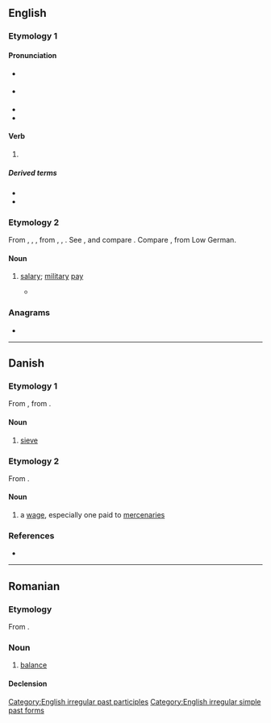 {{also|Sold|șold}}
==English==

===Etymology 1===

====Pronunciation====
* {{a|RP}} {{IPA|en|/ˈsəʊld/}}
* {{a|GenAm}} {{IPA|en|/ˈsoʊld/}}
* {{audio|en|en-us-sold.ogg|Audio (US)}}
* {{rhymes|en|əʊld|s=1}}

====Verb====
{{head|en|verb form}}

# {{en-past of|sell}}

=====Derived terms=====
* {{l|en|oversold}}
* {{l|en|undersold}}

===Etymology 2===
{{root|en|ine-pro|*solh₂-}}
From {{inh|en|enm|solde}}, {{m|enm|sould}}, {{m|enm|soud}}, from {{der|en|fro|solde}}, {{m|fro|soulde}}, {{m|fro|soude}}. See {{m|en|soldier}}, and compare {{m|en|sou}}. Compare {{cog|da|sold}}, from Low German.

====Noun====
{{en-noun|?}}

# {{lb|en|obsolete}} [[salary]]; [[military]] [[pay]]
#* {{RQ:Spenser Faerie Queene|2|9|passage=But were your will her '''sold''' to entertaine}}

{{Webster 1913}}

===Anagrams===
* {{anagrams|en|a=dlos|DLOs|LODs|LoDs|OSDL|Olds|dols|lods|olds}}

[[Category:English irregular past participles]]
[[Category:English irregular simple past forms]]

----

==Danish==

===Etymology 1===
From {{inh|da|non|sáld}}, from {{inh|da|gem-pro|*sēdlą||sieve}}.

====Noun====
{{da-noun|g=n|et|}}

# [[sieve]]

===Etymology 2===
From {{bor|da|gml|solt}}.

====Noun====
{{da-noun}}

# a [[wage]], especially one paid to [[mercenary|mercenaries]]

===References===
* {{R:DDO}}

----

==Romanian==

===Etymology===
From {{bor|ro|fr|solde}}.

===Noun===
{{ro-noun|n|solduri}}

# {{lb|ro|finance}} [[balance]]

====Declension====
{{ro-noun-n-uri}}